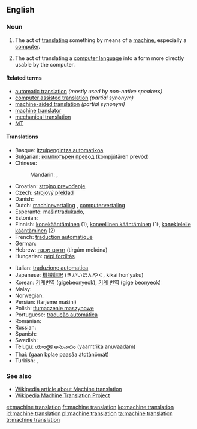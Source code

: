 ==English==

===Noun===
{{en-noun|head=[[machine]] [[translation]]}}

# {{translation studies}} The act of [[translate|translating]] something by means of a [[machine]], especially a [[computer]].
# {{translation studies}} The act of translating a [[computer language]] into a form more directly usable by the computer.

====Related terms====
* [[automatic translation]] ''(mostly used by non-native speakers)''
* [[computer assisted translation]] ''(partial synonym)''
* [[machine-aided translation]] ''(partial synonym)''
* [[machine translator]]
* [[mechanical translation]] {{qualifier|obsolete}}
* [[MT]] {{abbreviation}}

====Translations====
{{trans-top|Machine translation}}
* Basque: [[itzulpengintza automatikoa]]
* Bulgarian: [[компютърен превод]] (kompjútǎren prevód) {{m}}
* Chinese:
*: Mandarin: {{t|cmn|機器翻譯|sc=Hani}}, {{t|cmn|机器翻译|tr=jīqi fānyì|sc=Hani}}
* Croatian: [[strojno prevođenje]] {{n}}
* Czech: [[strojový překlad]] {{m}}
* Danish: {{t-|da|maskinoversættelse|c}}
* Dutch: [[machinevertaling]] {{f}}, [[computervertaling]] {{f}}
* Esperanto: [[maŝintradukado]],  {{t-|eo|maŝintraduko}}
* Estonian: {{t+|et|masintõlge}}
* Finnish: [[konekääntäminen]] (1), [[koneellinen kääntäminen]] (1), [[konekielelle kääntäminen]] (2)
* French: [[traduction automatique]] {{f}}
* German: {{t+|de|maschinelle Übersetzung|f}}
* Hebrew: [[תרגום מכונה]] (tirgúm mekóna) {{m}}
* Hungarian: [[gépi fordítás]]
{{trans-mid}}
* Italian: [[traduzione automatica]] {{f}}
* Japanese: [[機械翻訳]] (きかいほんやく, kikai hon’yaku)
* Korean: [[기계번역]] (gigebeonyeok), [[기계 번역]] (gige beonyeok)
* Malay: {{t-|ms|terjemahan mesin}}
* Norwegian: {{t-|no|maskinoversettelse|m}}
* Persian: {{fa-Arab|[[ترجمه ماشینی]]}} (tarjeme mašini)
* Polish: [[tłumaczenie maszynowe]] {{n}}
* Portuguese: [[tradução automática]] {{f}}
* Romanian: {{t-|ro|traducere automată|f}}
* Russian: {{t-|ru|машинный перевод|m|tr=mašínnyj perevód}}
* Spanish: {{t+|es|traducción automática|f}}
* Swedish: {{t-|sv|maskinöversättning|c}}
* Telugu: [[యాంత్రిక అనువాదం]] (yaamtrika anuvaadam)
* Thai: {{Thai|[[การแปลภาษาอัตโนมัติ]]}} (gaan bplae paasăa àtdtànōmát)
* Turkish: {{t-|tr|otomatik çeviri}},  {{t-|tr|otomatik tercüme}}
{{trans-bottom}}

===See also===
* [[w:Machine translation|Wikipedia article about Machine translation]]
* [[m:Wikipedia Machine Translation Project|Wikipedia Machine Translation Project]]

[[et:machine translation]]
[[fr:machine translation]]
[[ko:machine translation]]
[[id:machine translation]]
[[pl:machine translation]]
[[ta:machine translation]]
[[tr:machine translation]]